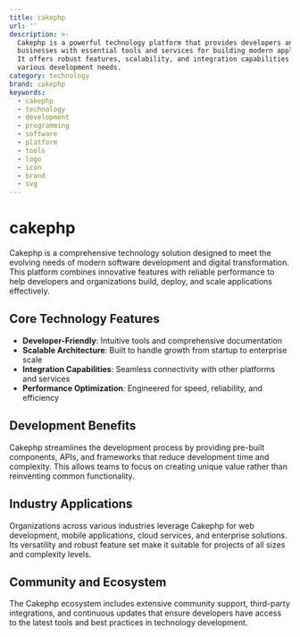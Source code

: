 ```yaml
---
title: cakephp
url: ''
description: >-
  Cakephp is a powerful technology platform that provides developers and
  businesses with essential tools and services for building modern applications.
  It offers robust features, scalability, and integration capabilities for
  various development needs.
category: technology
brand: cakephp
keywords:
  - cakephp
  - technology
  - development
  - programming
  - software
  - platform
  - tools
  - logo
  - icon
  - brand
  - svg
---
```


# cakephp

Cakephp is a comprehensive technology solution designed to meet the evolving needs of modern software development and digital transformation. This platform combines innovative features with reliable performance to help developers and organizations build, deploy, and scale applications effectively.

## Core Technology Features

- **Developer-Friendly**: Intuitive tools and comprehensive documentation
- **Scalable Architecture**: Built to handle growth from startup to enterprise scale
- **Integration Capabilities**: Seamless connectivity with other platforms and services
- **Performance Optimization**: Engineered for speed, reliability, and efficiency

## Development Benefits

Cakephp streamlines the development process by providing pre-built components, APIs, and frameworks that reduce development time and complexity. This allows teams to focus on creating unique value rather than reinventing common functionality.

## Industry Applications

Organizations across various industries leverage Cakephp for web development, mobile applications, cloud services, and enterprise solutions. Its versatility and robust feature set make it suitable for projects of all sizes and complexity levels.

## Community and Ecosystem

The Cakephp ecosystem includes extensive community support, third-party integrations, and continuous updates that ensure developers have access to the latest tools and best practices in technology development.
